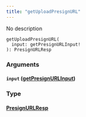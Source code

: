 ```yaml
---
title: "getUploadPresignURL"
---
```


No description

```
getUploadPresignURL(
  input: getPresignURLInput!
): PresignURLResp

```

### Arguments[](#arguments "Direct link to heading")

#### `input` ([getPresignURLInput](/developer/graphql-api/references/inputs/get-presign-urlinput))[](#input-getpresignurlinput "Direct link to heading")

### Type[](#type "Direct link to heading")

#### [PresignURLResp](/developer/graphql-api/references/objects/presign-urlresp)[](#presignurlresp "Direct link to heading")